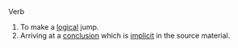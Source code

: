 Verb

#To make a [[logical]] jump.
#Arriving at a [[conclusion]] which is [[implicit]] in the source material.